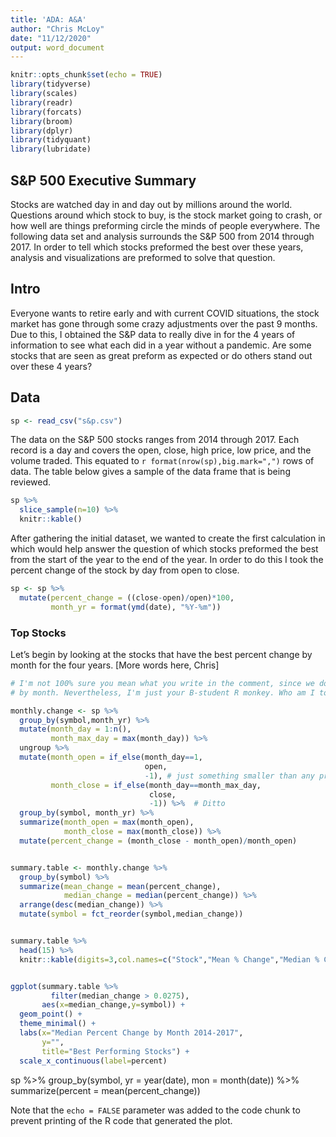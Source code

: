 ---
title: 'ADA: A&A'
author: "Chris McLoy"
date: "11/12/2020"
output: word_document
---

```{r setup, include=FALSE}
knitr::opts_chunk$set(echo = TRUE)
library(tidyverse)
library(scales)
library(readr)
library(forcats)
library(broom)
library(dplyr)
library(tidyquant)
library(lubridate)
```

## S&P 500 Executive Summary

Stocks are watched day in and day out by millions around the world. Questions around which stock to buy, is the stock market going to crash, or how well are things preforming circle the minds of people everywhere. The following data set and analysis surrounds the S&P 500 from 2014 through 2017. In order to tell which stocks preformed the best over these years, analysis and visualizations are preformed to solve that question. 

## Intro
  
Everyone wants to retire early and with current COVID situations, the stock market has gone through some crazy adjustments over the past 9 months. Due to this, I obtained the S&P data to really dive in for the 4 years of information to see what each did in a year without a pandemic. Are some stocks that are seen as great preform as expected or do others stand out over these 4 years? 
  
## Data 

```{r input, eval= T, echo= F}
sp <- read_csv("s&p.csv")
```


The data on the S&P 500 stocks ranges from 2014 through 2017. Each record is a day and covers the open, close, high price, low price, and the volume traded. This equated to `r format(nrow(sp),big.mark=",")` rows of data. The table below gives a sample of the data frame that is being reviewed. 

```{r sp-sample}
sp %>% 
  slice_sample(n=10) %>% 
  knitr::kable()
```

After gathering the initial dataset, we wanted to create the first calculation in which would help answer the question of which stocks preformed the best from the start of the year to the end of the year. In order to do this I took the percent change of the stock by day from open to close. 


```{r pressure, echo=FALSE}
sp <- sp %>% 
  mutate(percent_change = ((close-open)/open)*100,
         month_yr = format(ymd(date), "%Y-%m")) 

```


### Top Stocks

Let's begin by looking at the stocks that have the best percent change by month for
the four years. [More words here, Chris]

```{r top-stocks}

# I'm not 100% sure you mean what you write in the comment, since we don't have pct_change
# by month. Nevertheless, I'm just your B-student R monkey. Who am I to reason why?

monthly.change <- sp %>% 
  group_by(symbol,month_yr) %>% 
  mutate(month_day = 1:n(),
         month_max_day = max(month_day)) %>% 
  ungroup %>% 
  mutate(month_open = if_else(month_day==1,
                              open,
                              -1), # just something smaller than any price
         month_close = if_else(month_day==month_max_day,
                               close,
                               -1)) %>%  # Ditto
  group_by(symbol, month_yr) %>% 
  summarize(month_open = max(month_open),
            month_close = max(month_close)) %>% 
  mutate(percent_change = (month_close - month_open)/month_open)


summary.table <- monthly.change %>% 
  group_by(symbol) %>% 
  summarize(mean_change = mean(percent_change),
            median_change = median(percent_change)) %>% 
  arrange(desc(median_change)) %>% 
  mutate(symbol = fct_reorder(symbol,median_change))


summary.table %>% 
  head(15) %>% 
  knitr::kable(digits=3,col.names=c("Stock","Mean % Change","Median % Change"))


ggplot(summary.table %>% 
         filter(median_change > 0.0275),
       aes(x=median_change,y=symbol)) + 
  geom_point() + 
  theme_minimal() + 
  labs(x="Median Percent Change by Month 2014-2017",
       y="",
       title="Best Performing Stocks") + 
  scale_x_continuous(label=percent)


```

<!-- 
Things to do: 
-view top 10 symbols that have the best % change by month for the 4 years
- graph the top 10
-check out lags for dplyr 
-append a column that is sector for seasonality 
-->

<!-- trying the code below to get the stocks that are the top changes by year -->

  
sp %>% 
  group_by(symbol, yr = year(date), mon = month(date)) %>%
  summarize(percent = mean(percent_change))




Note that the `echo = FALSE` parameter was added to the code chunk to prevent printing of the R code that generated the plot.
